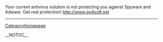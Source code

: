 Your current antivirus solution is not protecting you
against Spyware and Adware. Get real protection!
http://www.go4soft.net
----
[[CategoryHomepage]]

__NOTOC__
